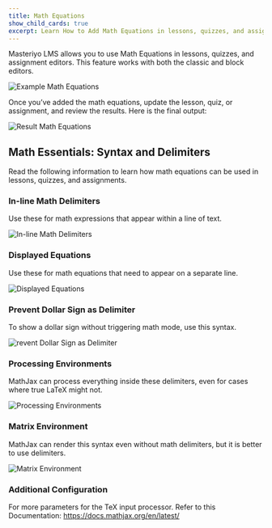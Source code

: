 ```yaml
---
title: Math Equations
show_child_cards: true
excerpt: Learn How to Add Math Equations in lessons, quizzes, and assignments. 
---
```



Masteriyo LMS allows you to use Math Equations in lessons, quizzes, and assignment editors. This feature works with both the classic and block editors.

![Example Math Equations](https://github.com/user-attachments/assets/b4a43f4b-34d5-4b56-bc9a-32c24cc172c6)

Once you’ve added the math equations, update the lesson, quiz, or assignment, and review the results. Here is the final output:

![Result Math Equations](https://github.com/user-attachments/assets/6be6748e-e52a-4bb4-904c-b95e9a702492)

## Math Essentials: Syntax and Delimiters

Read the following information to learn how math equations can be used in lessons, quizzes, and assignments. 

### In-line Math Delimiters

Use these for math expressions that appear within a line of text.

![In-line Math Delimiters](https://github.com/user-attachments/assets/64e01e6c-1f3a-442a-95ec-5b11f1beefc4)

### Displayed Equations

Use these for math equations that need to appear on a separate line.

![Displayed Equations](https://github.com/user-attachments/assets/b500aac5-da45-4363-8416-e3ef6cfecd15)

### Prevent Dollar Sign as Delimiter

To show a dollar sign without triggering math mode, use this syntax.

![revent Dollar Sign as Delimiter](https://github.com/user-attachments/assets/5090b58a-2f71-439c-ae6c-7962b9949f2d)

### Processing Environments

MathJax can process everything inside these delimiters, even for cases where true LaTeX might not.

![Processing Environments](https://github.com/user-attachments/assets/8a376e75-035f-430f-8f88-babf32204098)

### Matrix Environment

MathJax can render this syntax even without math delimiters, but it is better to use delimiters.

![Matrix Environment](https://github.com/user-attachments/assets/000cf264-e5af-4e50-b084-f4af2d26e165)

### Additional Configuration

For more parameters for the TeX input processor.
Refer to this Documentation: https://docs.mathjax.org/en/latest/

